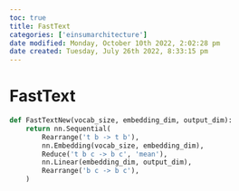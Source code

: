 ```yaml
---
toc: true
title: FastText
categories: ['einsumarchitecture']
date modified: Monday, October 10th 2022, 2:02:28 pm
date created: Tuesday, July 26th 2022, 8:33:15 pm
---
```


# FastText
```python
def FastTextNew(vocab_size, embedding_dim, output_dim):
    return nn.Sequential(
        Rearrange('t b -> t b'),
        nn.Embedding(vocab_size, embedding_dim),
        Reduce('t b c -> b c', 'mean'),
        nn.Linear(embedding_dim, output_dim),
        Rearrange('b c -> b c'),
    )
```



